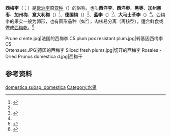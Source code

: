 {{Infraspeciesbox
| image = Owoce Śliwka.jpg
| image_caption = 
| genus = Prunus
| species = domestica
| subspecies = domestica
}}

'''西梅李'''（{{lang-en|prune plum}}；{{lang-de|Zwetschge}}）是[[欧洲李|欧洲李]]原[[亚种|亚种]]（{{sn|''Prunus domestica'' subsp. ''domestica''}}）的俗称，也叫'''西洋李'''、'''西洋枣'''、'''黑枣'''、'''加州黑枣'''、'''加州梅'''、'''意大利梅'''（{{lang-en|Italian prune plum}}）<ref>{{Cite web|title=Zwetschgen (Italian Prune Plum)|url=http://www.germanfoodguide.com/zwetschgen.cfm|accessdate=2021-02-25|work=German Food Guide & Directory|archive-date=2021-01-27|archive-url=https://web.archive.org/web/20210127072748/http://www.germanfoodguide.com/zwetschgen.cfm|dead-url=no}}</ref>、'''德国梅'''（{{lang-en|German prune}}）<ref name=":0" />、'''蓝李'''（{{lang-en|blue plum}}）<ref name=":0">{{Cite web|title=Sorting Prunus names - part 2|url=http://www.plantnames.unimelb.edu.au/Sorting/Prunus_Pt2.html|accessdate=2021-02-25|author=Michel H. Porcher|work=Multilingual Multiscripted Plant Name Database|publisher=The University of Melbourne|archive-date=2020-04-12|archive-url=https://web.archive.org/web/20200412135132/http://www.plantnames.unimelb.edu.au/Sorting/Prunus_Pt2.html|dead-url=no}}</ref>、'''大马士革李'''（{{lang-en|Damask plum}}）<ref name=":0" />。西梅李的果实一般为卵形，也有圆形品种（如{{sname|''Prunus domestica'' 'Mount Royal'}}<ref>{{Cite web|title=Mount Royal Plum|url=https://www.kb.jniplants.com/mt-royal-plum-prunus-domestica/|accessdate=2021-02-20|date=2009-09-20|last=Schwabe|first=Paul|work=JNI Knowledgebase|publisher=Johnson's Nursery, Inc.}}</ref>），肉核易分离（离核型），适合鲜食或做成[[西梅乾|西梅乾]]。<ref>{{Cite web|title=Prune Plums|url=https://www.cooksinfo.com/prune-plums|date=2004-12-22|access-date=2021-02-20|website=Cook's Info|archive-date=2021-01-15|archive-url=https://web.archive.org/web/20210115201800/https://www.cooksinfo.com/prune-plums|dead-url=no}}</ref>

<gallery>
Prune d ente.jpg|法国的西梅李
C5 plum pox resistant plum.jpg|转基因西梅李C5<br>{{sname|''Prunus domestica'' 'HoneySweet'}}
Ortenauer.JPG|德国的西梅李
Sliced fresh plums.jpg|切开的西梅李
Rosales - Dried Prunus domestica d.jpg|西梅干
</gallery>

== 参考资料 ==
<references />

{{Taxonbar}}

[[Category:李组|domestica subsp. domestica]]
[[Category:水果|Category:水果]]